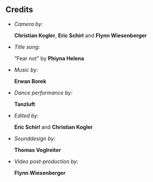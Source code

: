 ## Credits

- *Camera by:*

  **Christian Kogler**, **Eric Schirl** and **Flynn Wiesenberger**

- *Title song:*

  “Fear not” by **Phiyna Helena**

- *Music by:*

  **Erwan Borek**

- *Dance performance by:*

  **Tanzluft**

- *Edited by:*

  **Eric Schirl** and **Christian Kogler**

- *Sounddesign by:*

  **Thomas Voglreiter**

- *Video post-production by:*

  **Flynn Wiesenberger**
